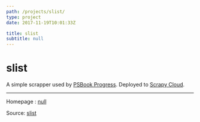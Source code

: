 ```yaml
---
path: /projects/slist/
type: project
date: 2017-11-19T10:01:33Z

title: slist
subtitle: null
---
```

# slist

A simple scrapper used by [PSBook Progress](https://github.com/sjsakib/psbookprogress). Deployed to [Scrapy Cloud](https://scrapinghub.com/scrapy-cloud).


---
Homepage : [null](null)

Source: [slist](https://github.com/sjsakib/slist)
